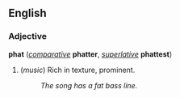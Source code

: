 ==English==
===Adjective===
'''phat''' (''[[comparative]]'' '''phatter''', ''[[superlative]]'' '''phattest''')

#(''music'') Rich in texture, prominent.
#:''The song has a fat bass line.''
